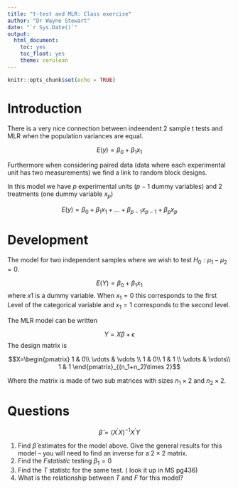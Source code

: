 ---
title: "t-test and MLR: Class exercise"
author: "Dr Wayne Stewart"
date: "`r Sys.Date()`"
output: 
  html_document:
    toc: yes
    toc_float: yes
    theme: cerulean
---

```{r setup, include=FALSE}
knitr::opts_chunk$set(echo = TRUE)
```

# Introduction

There is a very nice connection between indeendent 2 sample t tests and MLR when the population variances are equal. 

$$ E(y)=\beta_0 + \beta_1 x_1 $$

Furthermore when considering paired data (data where each experimental unit has two measurements) we find a link to random block designs. 

In this model we have $p$ experimental units ($p-1$ dummy variables) and 2 treatments (one dummy variable $x_p$)

$$E(y)=\beta_0 +\beta_1 x_1 +\ldots +\beta_{p-1} x_{p-1} +  \beta_p x_p $$ 


# Development

The model for two independent samples where we wish to test $H_0:\mu_1-\mu_2=0$.

$$E(Y) = \beta_0 + \beta_1 x_1 $$
where $x1$ is a dummy variable. When $x_1=0$ this corresponds to the first Level of the categorical variable and  $x_1=1$  corresponds to the second level.

The MLR model can be written 

$$Y=X\beta + \epsilon$$
The design matrix is 

$$X=\begin{pmatrix}
1 & 0\\
\vdots & \vdots \\
1 & 0\\
1 & 1 \\
\vdots & \vdots\\
1 & 1
\end{pmatrix}_{(n_1+n_2)\times 2}$$

Where the matrix is made of two sub matrices with sizes $n_1\times 2$ and $n_2\times 2$.

# Questions

$$\hat{\beta}=(X^{'}X)^{-1}X^{'}Y$$
  
  
  1. Find $\hat{\beta}$ estimates for the model above. Give the general results for this model -- you will need to find an inverse for a $2\times 2$ matrix.
  2. Find the $F statistic$ testing $\beta_1 = 0$
  3. Find the $T$ statistc for the same test. ( look it up in MS pg436)
  4. What is the relationship between $T$ and $F$ for this model?
